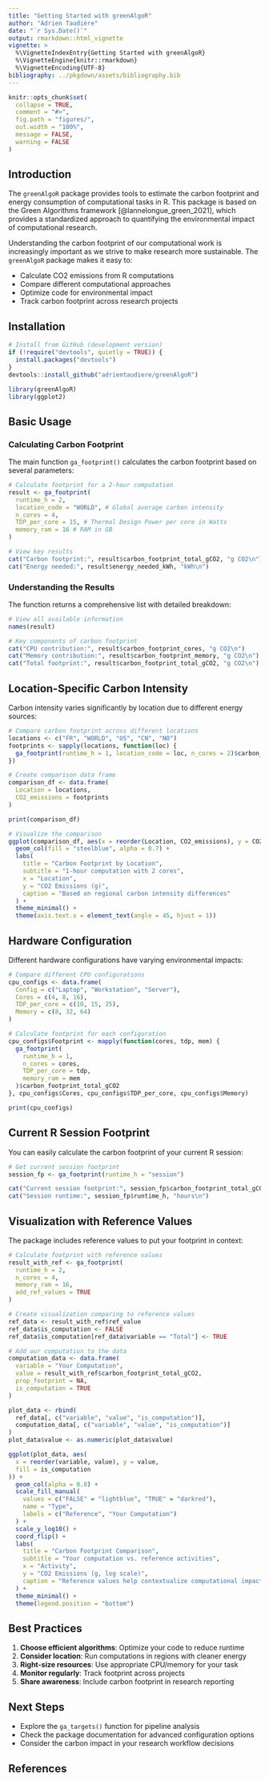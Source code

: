 ```yaml
---
title: "Getting Started with greenAlgoR"
author: "Adrien Taudière"
date: "`r Sys.Date()`"
output: rmarkdown::html_vignette
vignette: >
  %\VignetteIndexEntry{Getting Started with greenAlgoR}
  %\VignetteEngine{knitr::rmarkdown}
  %\VignetteEncoding{UTF-8}
bibliography: ../pkgdown/assets/bibliography.bib
---
```


```r
knitr::opts_chunk$set(
  collapse = TRUE,
  comment = "#>",
  fig.path = "figures/",
  out.width = "100%",
  message = FALSE,
  warning = FALSE
)
```

## Introduction

The `greenAlgoR` package provides tools to estimate the carbon footprint and energy consumption of computational tasks in R. This package is based on the Green Algorithms framework [@lannelongue_green_2021], which provides a standardized approach to quantifying the environmental impact of computational research.

Understanding the carbon footprint of our computational work is increasingly important as we strive to make research more sustainable. The `greenAlgoR` package makes it easy to:

- Calculate CO2 emissions from R computations
- Compare different computational approaches
- Optimize code for environmental impact
- Track carbon footprint across research projects

## Installation

```r
# Install from GitHub (development version)
if (!require("devtools", quietly = TRUE)) {
  install.packages("devtools")
}
devtools::install_github("adrientaudiere/greenAlgoR")
```

```r
library(greenAlgoR)
library(ggplot2)
```

## Basic Usage

### Calculating Carbon Footprint

The main function `ga_footprint()` calculates the carbon footprint based on several parameters:

```r
# Calculate footprint for a 2-hour computation
result <- ga_footprint(
  runtime_h = 2,
  location_code = "WORLD", # Global average carbon intensity
  n_cores = 4,
  TDP_per_core = 15, # Thermal Design Power per core in Watts
  memory_ram = 16 # RAM in GB
)

# View key results
cat("Carbon footprint:", result$carbon_footprint_total_gCO2, "g CO2\n")
cat("Energy needed:", result$energy_needed_kWh, "kWh\n")
```

### Understanding the Results

The function returns a comprehensive list with detailed breakdown:

```r
# View all available information
names(result)

# Key components of carbon footprint
cat("CPU contribution:", result$carbon_footprint_cores, "g CO2\n")
cat("Memory contribution:", result$carbon_footprint_memory, "g CO2\n")
cat("Total footprint:", result$carbon_footprint_total_gCO2, "g CO2\n")
```

## Location-Specific Carbon Intensity

Carbon intensity varies significantly by location due to different energy sources:

```r
# Compare carbon footprint across different locations
locations <- c("FR", "WORLD", "US", "CN", "NO")
footprints <- sapply(locations, function(loc) {
  ga_footprint(runtime_h = 1, location_code = loc, n_cores = 2)$carbon_footprint_total_gCO2
})

# Create comparison data frame
comparison_df <- data.frame(
  Location = locations,
  CO2_emissions = footprints
)

print(comparison_df)
```

```r
# Visualize the comparison
ggplot(comparison_df, aes(x = reorder(Location, CO2_emissions), y = CO2_emissions)) +
  geom_col(fill = "steelblue", alpha = 0.7) +
  labs(
    title = "Carbon Footprint by Location",
    subtitle = "1-hour computation with 2 cores",
    x = "Location",
    y = "CO2 Emissions (g)",
    caption = "Based on regional carbon intensity differences"
  ) +
  theme_minimal() +
  theme(axis.text.x = element_text(angle = 45, hjust = 1))
```

## Hardware Configuration

Different hardware configurations have varying environmental impacts:

```r
# Compare different CPU configurations
cpu_configs <- data.frame(
  Config = c("Laptop", "Workstation", "Server"),
  Cores = c(4, 8, 16),
  TDP_per_core = c(10, 15, 25),
  Memory = c(8, 32, 64)
)

# Calculate footprint for each configuration
cpu_configs$Footprint <- mapply(function(cores, tdp, mem) {
  ga_footprint(
    runtime_h = 1,
    n_cores = cores,
    TDP_per_core = tdp,
    memory_ram = mem
  )$carbon_footprint_total_gCO2
}, cpu_configs$Cores, cpu_configs$TDP_per_core, cpu_configs$Memory)

print(cpu_configs)
```

## Current R Session Footprint

You can easily calculate the carbon footprint of your current R session:

```r
# Get current session footprint
session_fp <- ga_footprint(runtime_h = "session")

cat("Current session footprint:", session_fp$carbon_footprint_total_gCO2, "g CO2\n")
cat("Session runtime:", session_fp$runtime_h, "hours\n")
```

## Visualization with Reference Values

The package includes reference values to put your footprint in context:

```r
# Calculate footprint with reference values
result_with_ref <- ga_footprint(
  runtime_h = 2,
  n_cores = 4,
  memory_ram = 16,
  add_ref_values = TRUE
)

# Create visualization comparing to reference values
ref_data <- result_with_ref$ref_value
ref_data$is_computation <- FALSE
ref_data$is_computation[ref_data$variable == "Total"] <- TRUE

# Add our computation to the data
computation_data <- data.frame(
  variable = "Your Computation",
  value = result_with_ref$carbon_footprint_total_gCO2,
  prop_footprint = NA,
  is_computation = TRUE
)

plot_data <- rbind(
  ref_data[, c("variable", "value", "is_computation")],
  computation_data[, c("variable", "value", "is_computation")]
)
plot_data$value <- as.numeric(plot_data$value)

ggplot(plot_data, aes(
  x = reorder(variable, value), y = value,
  fill = is_computation
)) +
  geom_col(alpha = 0.8) +
  scale_fill_manual(
    values = c("FALSE" = "lightblue", "TRUE" = "darkred"),
    name = "Type",
    labels = c("Reference", "Your Computation")
  ) +
  scale_y_log10() +
  coord_flip() +
  labs(
    title = "Carbon Footprint Comparison",
    subtitle = "Your computation vs. reference activities",
    x = "Activity",
    y = "CO2 Emissions (g, log scale)",
    caption = "Reference values help contextualize computational impact"
  ) +
  theme_minimal() +
  theme(legend.position = "bottom")
```

## Best Practices

1. **Choose efficient algorithms**: Optimize your code to reduce runtime
2. **Consider location**: Run computations in regions with cleaner energy
3. **Right-size resources**: Use appropriate CPU/memory for your task
4. **Monitor regularly**: Track footprint across projects
5. **Share awareness**: Include carbon footprint in research reporting

## Next Steps

- Explore the `ga_targets()` function for pipeline analysis
- Check the package documentation for advanced configuration options
- Consider the carbon impact in your research workflow decisions

## References
